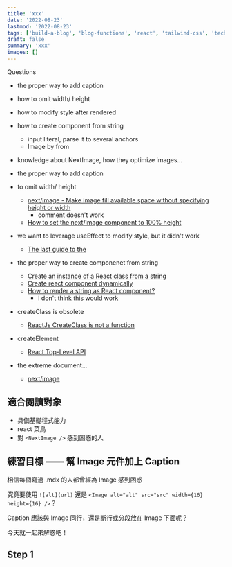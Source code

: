 ```yaml
---  
title: 'xxx'
date: '2022-08-23'
lastmod: '2022-08-23'
tags: ['build-a-blog', 'blog-functions', 'react', 'tailwind-css', 'tech-skills-basic']
draft: false
summary: 'xxx'
images: []
---
```


Questions
- the proper way to add caption
- how to omit width/ height
- how to modify style after rendered
- how to create component from string
  - input literal, parse it to several anchors
  - Image by []() from []()
- knowledge about NextImage, how they optimize images...

- the proper way to add caption
- to omit width/ height
  - [next/image - Make image fill available space without specifying height or width](https://dev.to/tanahmed/next-image-make-image-fill-available-space-272o)
    - comment doesn't work
  - [How to set the next/image component to 100% height](https://stackoverflow.com/questions/65169431/how-to-set-the-next-image-component-to-100-height)
- we want to leverage useEffect to modify style, but it didn't work
  - [The last guide to the](https://blog.logrocket.com/guide-to-react-useeffect-hook/)
- the proper way to create componenet from string
  - [Create an instance of a React class from a string](https://stackoverflow.com/questions/30172433/create-an-instance-of-a-react-class-from-a-string)
  - [Create react component dynamically](https://stackoverflow.com/questions/31234500/create-react-component-dynamically)
  - [How to render a string as React component?](https://thewebdev.info/2021/11/06/how-to-render-a-string-as-react-component/)
    - I don't think this would work
- createClass is obsolete
  - [ReactJs CreateClass is not a function](https://stackoverflow.com/questions/46482433/reactjs-createclass-is-not-a-function)
- createElement
  - [React Top-Level API](https://reactjs.org/docs/react-api.html#createelement)
- the extreme document...
  - [next/image](https://nextjs.org/docs/api-reference/next/image)

## 適合閱讀對象

- 具備基礎程式能力
- react 菜鳥
- 對 `<NextImage />` 感到困惑的人

## 練習目標 —— 幫 Image 元件加上 Caption

相信每個寫過 .mdx 的人都曾經為 Image 感到困惑

究竟要使用 `![alt](url)` 還是 `<Image alt="alt" src="src" width={16} height={16} />`？

Caption 應該與 Image 同行，還是斷行或分段放在 Image 下面呢？

今天就一起來解惑吧！

## Step 1

<ImageWithCap
  alt="reading-progress-bar"
  src="https://i.imgur.com/WIjYLuM.gif"
  cap="Screen record from [Parth Desai](https://musing.vercel.app/blog/spotify-refresh-token)"
  />

